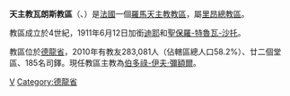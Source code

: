 {{Infobox Roman Catholic diocese
|Roman Catholic Diocese of = 天主教瓦朗斯教區
|Latin name of diocese =Dioecesis Valentinensis

|image =Valence-StApollinaire-PlaceClercs.jpg

|caption = 聖阿波利奈爾主教座堂
|location = [[法國|法國]]
|territory =德龍省
|population= 283,081

|rite = 拉丁禮
|patron = 聖阿波利奈爾

|province = 里昂
|established =4世紀
|cathedral = [[聖阿波利奈爾主教座堂_(瓦朗斯)|聖阿波利奈爾主教座堂]]
|co-cathedral =
|leadership = 主教
|website =[http://catholique-valence.cef.fr/ 官方網頁]
|教宗 = 
|metropolitan = 
|ordinary =伯多祿-伊夫·彌額爾

|coadjutor bishop =
|emeritus = 
}}

'''天主教瓦朗斯教區'''（{{lang-la|Dioecesis Valentinensis}}、{{lang-fr|Diocèse de Valence}}）是[[法國|法國]]一個[[羅馬天主教|羅馬天主教]][[教區|教區]]，屬[[天主教里昂總教區|里昂總教區]]。

教區成立於4世紀，1911年6月12日加銜[[迪耶|迪耶]]和[[聖波特魯瓦沙托_(德龍省)|聖保羅-特魯瓦-沙托]]。

教區位於[[德龍省|德龍省]]，2010年有教友283,081人（佔轄區總人口58.2%）、廿二個堂區、185名司鐸。現任教區主教為[[伯多祿-伊夫·彌額爾|伯多祿-伊夫·彌額爾]]。

{{法國天主教教區}}
[[Category:法國天主教教區|V]]
[[Category:德龍省|Category:德龍省]]